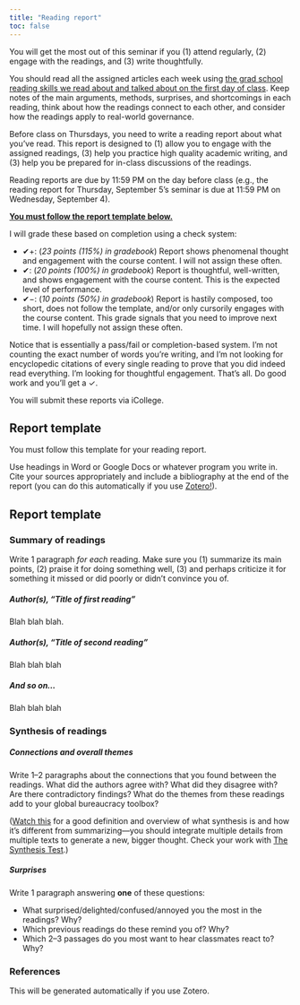 ```yaml
---
title: "Reading report"
toc: false
---
```


You will get the most out of this seminar if you (1) attend regularly, (2) engage with the readings, and (3) write thoughtfully.

You should read all the assigned articles each week using [the grad school reading skills we read about and talked about on the first day of class](/class/01-class.qmd). Keep notes of the main arguments, methods, surprises, and shortcomings in each reading, think about how the readings connect to each other, and consider how the readings apply to real-world governance.

Before class on Thursdays, you need to write a reading report about what you've read. This report is designed to (1) allow you to engage with the assigned readings, (3) help you practice high quality academic writing, and (3) help you be prepared for in-class discussions of the readings.

Reading reports are due by 11:59 PM on the day before class (e.g., the reading report for Thursday, September 5's seminar is due at 11:59 PM on Wednesday, September 4).

[**You must follow the report template below.**](#report-template)

I will grade these based on completion using a check system:

- ✔+: (*23 points (115%) in gradebook*) Report shows phenomenal thought and engagement with the course content. I will not assign these often.
- ✔: (*20 points (100%) in gradebook*) Report is thoughtful, well-written, and shows engagement with the course content. This is the expected level of performance.
- ✔−: (*10 points (50%) in gradebook*) Report is hastily composed, too short, does not follow the template, and/or only cursorily engages with the course content. This grade signals that you need to improve next time. I will hopefully not assign these often.

Notice that is essentially a pass/fail or completion-based system. I'm not counting the exact number of words you're writing, and I'm not looking for encyclopedic citations of every single reading to prove that you did indeed read everything. I'm looking for thoughtful engagement. That's all. Do good work and you'll get a ✓.

You will submit these reports via iCollege.


## Report template

You must follow this template for your reading report. 

Use headings in Word or Google Docs or whatever program you write in. Cite your sources appropriately and include a bibliography at the end of the report (you can do this automatically if you use [Zotero!](https://www.zotero.org/)).

::: {.callout-tip}

## Report template

### Summary of readings

Write 1 paragraph *for each* reading. Make sure you (1) summarize its main points, (2) praise it for doing something well, (3) and perhaps criticize it for something it missed or did poorly or didn't convince you of.

##### Author(s), "Title of first reading"

Blah blah blah.

##### Author(s), "Title of second reading"

Blah blah blah

##### And so on…

Blah blah blah


### Synthesis of readings

##### Connections and overall themes

Write 1–2 paragraphs about the connections that you found between the readings. What did the authors agree with? What did they disagree with? Are there contradictory findings? What do the themes from these readings add to your global bureaucracy toolbox?

([Watch this](https://www.youtube.com/watch?v=R_rnkM7jvlY) for a good definition and overview of what synthesis is and how it's different from summarizing—you should integrate multiple details from multiple texts to generate a new, bigger thought. Check your work with [The Synthesis Test](https://www.youtube.com/watch?v=R_rnkM7jvlY&t=241s).)

##### Surprises

Write 1 paragraph answering **one** of these questions:

- What surprised/delighted/confused/annoyed you the most in the readings? Why?
- Which previous readings do these remind you of? Why?
- Which 2–3 passages do you most want to hear classmates react to? Why?


### References

This will be generated automatically if you use Zotero.
:::
